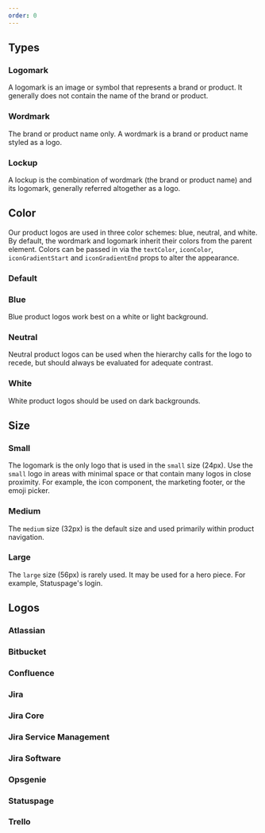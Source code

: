 ```yaml
---
order: 0
---
```




## Types

### Logomark

A logomark is an image or symbol that represents a brand or product. It generally does not contain the name of the brand or product.

<Example Component={LogoLogomark} packageName="@atlaskit/logo" />

### Wordmark

The brand or product name only. A wordmark is a brand or product name styled as a logo.

<Example Component={LogoWordmark} packageName="@atlaskit/logo" />

### Lockup

A lockup is the combination of wordmark (the brand or product name) and its logomark, generally referred altogether as a logo.

<Example Component={LogoLockup} packageName="@atlaskit/logo" />

## Color

Our product logos are used in three color schemes: blue, neutral, and white. By default, the wordmark and logomark inherit their colors from the parent element. Colors can be passed in via the `textColor`, `iconColor`, `iconGradientStart` and `iconGradientEnd` props to alter the appearance.

### Default

<Example Component={LogoDefault} packageName="@atlaskit/logo" />

### Blue

Blue product logos work best on a white or light background.

<Example Component={LogoBlue} packageName="@atlaskit/logo" />

### Neutral

Neutral product logos can be used when the hierarchy calls for the logo to recede, but should always be evaluated for adequate contrast.

<Example Component={LogoNeutral} packageName="@atlaskit/logo" />

### White

White product logos should be used on dark backgrounds.

<Example Component={LogoWhite} packageName="@atlaskit/logo" />

## Size

### Small

The logomark is the only logo that is used in the `small` size (24px). Use the `small` logo in areas with minimal space or that contain many logos in close proximity. For example, the icon component, the marketing footer, or the emoji picker.

<Example Component={LogoSmall} packageName="@atlaskit/logo" />

### Medium

The `medium` size (32px) is the default size and used primarily within product navigation.

<Example Component={LogoMedium} packageName="@atlaskit/logo" />

### Large

The `large` size (56px) is rarely used. It may be used for a hero piece. For example, Statuspage's login.

<Example Component={LogoLarge} packageName="@atlaskit/logo" />

## Logos

### Atlassian

<Example Component={LogoAtlassian} packageName="@atlaskit/logo" />

### Bitbucket

<Example Component={LogoBitbucket} packageName="@atlaskit/logo" />

### Confluence

<Example Component={LogoConfluence} packageName="@atlaskit/logo" />

### Jira

<Example Component={LogoJira} packageName="@atlaskit/logo" />

### Jira Core

<Example Component={LogoJiraCore} packageName="@atlaskit/logo" />

### Jira Service Management

<Example Component={LogoJiraServiceManagement} packageName="@atlaskit/logo" />

### Jira Software

<Example Component={LogoJiraSoftware} packageName="@atlaskit/logo" />

### Opsgenie

<Example Component={LogoOpsgenie} packageName="@atlaskit/logo" />

### Statuspage

<Example Component={LogoStatuspage} packageName="@atlaskit/logo" />

### Trello

<Example Component={LogoTrello} packageName="@atlaskit/logo" />
